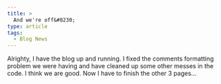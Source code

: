 ```yaml
---
title: >
  And we're off&#8230;
type: article
tags:
  - Blog News
---
```


Alrighty, I have the blog up and running. I fixed the comments formatting problem we were having and have cleaned up some other messes in the code. I think we are good. Now I have to finish the other 3 pages…
